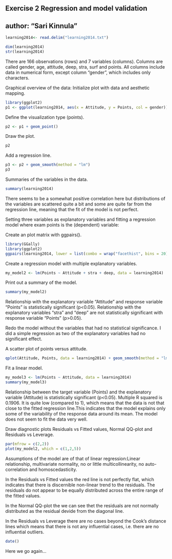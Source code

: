 Exercise 2 Regression and model validation
---
author: "Sari Kinnula"
---
```r
learning2014<- read.delim("learning2014.txt")

dim(learning2014)
str(learning2014)
```

There are 166 observations (rows) and 7 variables (columns). 
Columns are called gender, age, attitude, deep, stra, surf and points. All columns include data in numerical form, except column "gender", which includes only characters.

Graphical overview of the data:
Initialize plot with data and aesthetic mapping.
```r
library(ggplot2)
p1 <- ggplot(learning2014, aes(x = Attitude, y = Points, col = gender))
```

Define the visualization type (points).
```r
p2 <- p1 + geom_point()
```

Draw the plot.
```r
p2
```

Add a regression line.
```r
p3 <- p2 + geom_smooth(method = "lm")
p3
```

Summaries of the variables in the data.
```r
summary(learning2014)
```

There seems to be a somewhat positive correlation here but distributions of the variables are scattered quite a bit and
some are quite far from the regression line, meaning that the fit of the model is not perfect.

Setting three variables as explanatory variables and fitting a regression model where exam points is the (dependent) variable:

Create an plot matrix with ggpairs().
```r
library(GGally)
library(ggplot2)
ggpairs(learning2014, lower = list(combo = wrap("facethist", bins = 20)))
```

Create a regression model with multiple explanatory variables.
```r
my_model2 <- lm(Points ~ Attitude + stra + deep, data = learning2014)
```

Print out a summary of the model.
```r
summary(my_model2)
```

Relationship with the explanatory variable "Attitude" and response variable "Points" is statistically significant (p<0.05). 
Relationship with the explanatory variables "stra" and "deep" are not statistically significant with response variable "Points" (p>0.05).

Redo the model without the variables that had no statistical significance. I did a simple regression as two 
of the explanatory variables had no significant effect.

A scatter plot of points versus attitude.
```r
qplot(Attitude, Points, data = learning2014) + geom_smooth(method = "lm")
```

Fit a linear model.
```r
my_model3 <- lm(Points ~ Attitude, data = learning2014)
summary(my_model3)
```

Relationship between the target variable (Points) and the explanatory variable (Attitude) is statistically significant (p<0.05).
Multiple R squared is 0.1906. It is quite low (compared to 1), which means that the data is not that close to the fitted regression line.This indicates that the model explains only some of the variability of the response data around its mean. The model does not seem to fit the data very well.
  
Draw diagnostic plots Residuals vs Fitted values, Normal QQ-plot and Residuals vs Leverage.
```r
par(mfrow = c(2,2))
plot(my_model2, which = c(1,2,5))
```

Assumptions of the model are of that of linear regression:Linear relationship, multivariate normality, no or little multicollinearity, no auto-correlation and homoscedasticity.

In the Residuals vs Fitted values the red line is not perfectly flat, which indicates that there is discernible non-linear trend to the residuals. The residuals do not appear to be equally distributed across the entire range of the fitted values.

In the Normal QQ-plot the we can see thet the residuals are not normally distributed as the residual devide from the diagonal line.

In the Residuals vs Leverage there are no cases beyond the Cook’s distance lines which means that there is not any influential cases, i.e. there are no influential outliers.


```r
date()
```

Here we go again...
